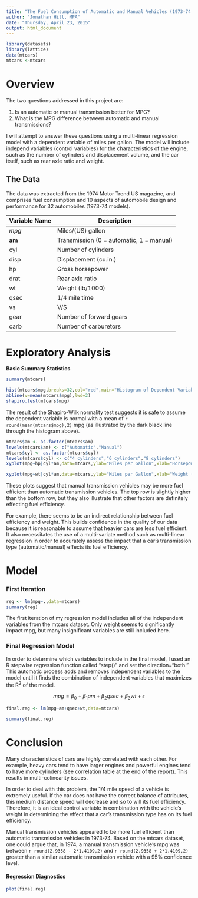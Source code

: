 ```yaml
---
title: "The Fuel Consumption of Automatic and Manual Vehicles (1973-74 models)"
author: "Jonathan Hill, MPA"
date: "Thursday, April 23, 2015"
output: html_document
---
```

```r
library(datasets)
library(lattice)
data(mtcars)
mtcars <-mtcars
```

# Overview

The two questions addressed in this project are:

1. Is an automatic or manual transmission better for MPG?
2. What is the MPG difference between automatic and manual transmissions?

I will attempt to answer these questions using a multi-linear regression model with a dependent variable of miles per gallon.  The model will include independ variables (control variables) for the characteristics of the engine, such as the number of cylinders and displacement volume, and the car itself, such as rear axle ratio and weight.

## The Data
The data was extracted from the 1974 Motor Trend US magazine, and comprises fuel consumption and 10 aspects of automobile design and performance for 32 automobiles (1973-74 models).

Variable Name  | Description
------------- | -------------
*mpg* | Miles/(US) gallon
**am**  | Transmission (0 = automatic, 1 = manual)
cyl  | Number of cylinders
disp  | Displacement (cu.in.)
hp  | Gross horsepower
drat  | Rear axle ratio
wt  | Weight (lb/1000)
qsec  | 1/4 mile time
vs  | V/S
gear  | Number of forward gears
carb  | Number of carburetors

# Exploratory Analysis

**Basic Summary Statistics**
```r
summary(mtcars)
```
```r
hist(mtcars$mpg,breaks=32,col="red",main="Histogram of Dependent Variable (mpg)",xlab="Miles per Gallon")
abline(v=mean(mtcars$mpg),lwd=2)
shapiro.test(mtcars$mpg)
```

The result of the Shapiro-Wilk normality test suggests it is safe to assume the dependent variable is normal with a mean of `r round(mean(mtcars$mpg),2)` mpg (as illustrated by the dark black line through the histogram above).

```r
mtcars$am <- as.factor(mtcars$am)
levels(mtcars$am) <- c("Automatic","Manual")
mtcars$cyl <- as.factor(mtcars$cyl)
levels(mtcars$cyl) <- c("4 cylinders","6 cylinders","8 cylinders")
xyplot(mpg~hp|cyl*am,data=mtcars,ylab="Miles per Gallon",xlab="Horsepower",main="Engine Characteristics and MPG")
```

```r
xyplot(mpg~wt|cyl*am,data=mtcars,ylab="Miles per Gallon",xlab="Weight (lb/1000)",main="Vehicle Weight and MPG")
```

These plots suggest that manual transmission vehicles may be more fuel efficient than automatic transmission vehicles.  The top row is slightly higher than the bottom row, but they also illustrate that other factors are definitely effecting fuel efficiency.

For example, there seems to be an indirect relationship between fuel efficiency and weight.  This builds confidence in the quality of our data because it is reasonable to assume that heavier cars are less fuel efficient. It also necessitates the use of a multi-variate method such as multi-linear regression in order to accurately assess the impact that a car's transmission type (automatic/manual) effects its fuel efficiency.

# Model
### First Iteration
```r
reg <- lm(mpg~.,data=mtcars)
summary(reg)
```

The first iteration of my regression model includes all of the independent variables from the mtcars dataset.  Only weight seems to significantly impact mpg, but many insignificant variables are still included here.

### Final Regression Model
In order to determine which variables to include in the final model, I used an R stepwise regression function called "step()" and set the direction="both." This automatic process adds and removes independent variables to the model until it finds the combination of independent variables that maximizes the R^2^ of the model.

$$mpg = \beta_0 + \beta_1 am + \beta_2 qsec + \beta_3 wt + \epsilon$$

```r
final.reg <- lm(mpg~am+qsec+wt,data=mtcars)
```
```r
summary(final.reg)
```

# Conclusion
Many characteristics of cars are highly correlated with each other.  For example, heavy cars tend to have larger engines and powerful engines tend to have more cylinders (see correlation table at the end of the report).  This results in multi-colinearity issues.

In order to deal with this problem, the 1/4 mile speed of a vehicle is extremely useful.  If the car does not have the correct balance of attributes, this medium distance speed will decrease and so to will its fuel efficiency.  Therefore, it is an ideal control variable in combination with the vehicle's weight in determining the effect that a car's transmission type has on its fuel efficiency.

Manual transmission vehicles appeared to be more fuel efficient than automatic transmission vehicles in 1973-74. Based on the mtcars dataset, one could argue that, in 1974, a manual transmission vehicle's mpg was between `r round(2.9358 - 2*1.4109,2)` and `r round(2.9358 + 2*1.4109,2)` greater than a similar automatic transmission vehicle with a 95% confidence level.

#### Regression Diagnostics
```r
plot(final.reg)
```


